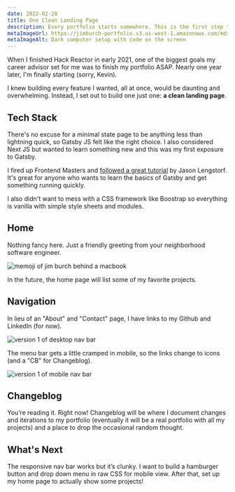 ```yaml
---
date: 2022-02-28
title: One Clean Landing Page
description: Every portfolio starts somewhere. This is the first step towards the goal of building a fast, lightweight, but still comprehensive (and kickass) collection of my work.
metaImageUrl: https://jimburch-portfolio.s3.us-west-1.amazonaws.com/mdx-featured-images/one-clean-landing-page.jpg
metaImageAlt: Dark computer setup with code on the screen
---
```


When I finished Hack Reactor in early 2021, one of the biggest goals my career advisor set for me was to finish my portfolio ASAP. Nearly one year later, I'm finally starting (sorry, Kevin).

I knew building every feature I wanted, all at once, would be daunting and overwhelming. Instead, I set out to build one just one: **a clean landing page**.

## Tech Stack

There's no excuse for a minimal state page to be anything less than lightning quick, so Gatsby JS felt like the right choice. I also considered Next JS but wanted to learn something new and this was my first exposure to Gatsby.

I fired up Frontend Masters and [followed a great tutorial](https://frontendmasters.com/courses/gatsby-v2/) by Jason Lengstorf. It's great for anyone who wants to learn the basics of Gatsby and get something running quickly.

I also didn't want to mess with a CSS framework like Boostrap so everything is vanilla with simple style sheets and modules.

## Home

Nothing fancy here. Just a friendly greeting from your neighborhood software engineer.

![memoji of jim burch behind a macbook](../../images/memoji.png)

In the future, the home page will list some of my favorite projects.

## Navigation

In lieu of an "About" and "Contact" page, I have links to my Github and LinkedIn (for now).

![version 1 of desktop nav bar](../../images/screenshots/desktop-nav-v1.png)

The menu bar gets a little cramped in mobile, so the links change to icons (and a "CB" for Changeblog).

![version 1 of mobile nav bar](../../images/screenshots/mobile-nav-v1.png)

## Changeblog

You’re reading it. Right now! Changeblog will be where I document changes and iterations to my portfolio (eventually it will be a real portfolio with all my projects) and a place to drop the occasional random thought.

## What's Next

The responsive nav bar works but it’s clunky. I want to build a hamburger button and drop down menu in raw CSS for mobile view. After that, set up my home page to actually show some projects!
